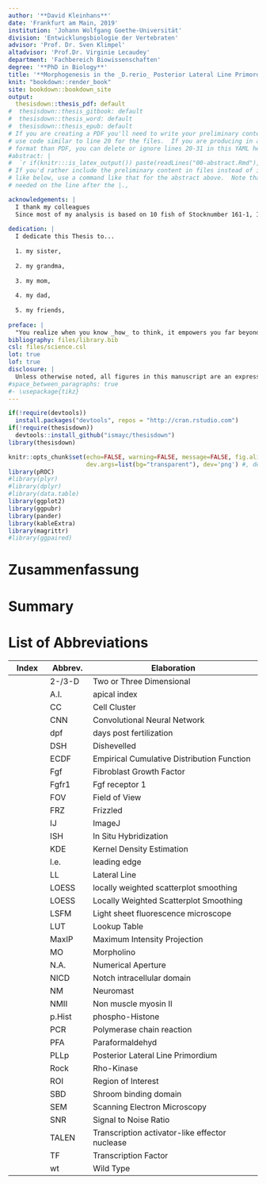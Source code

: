 ```yaml
---
author: '**David Kleinhans**'
date: 'Frankfurt am Main, 2019'
institution: 'Johann Wolfgang Goethe-Universität'
division: 'Entwicklungsbiologie der Vertebraten'
advisor: 'Prof. Dr. Sven Klimpel'
altadvisor: 'Prof.Dr. Virginie Lecaudey'
department: 'Fachbereich Biowissenschaften'
degree: '**PhD in Biology**'
title: '**Morphogenesis in the _D.rerio_ Posterior Lateral Line Primordium**'
knit: "bookdown::render_book"
site: bookdown::bookdown_site
output: 
  thesisdown::thesis_pdf: default
#  thesisdown::thesis_gitbook: default
#  thesisdown::thesis_word: default
#  thesisdown::thesis_epub: default
# If you are creating a PDF you'll need to write your preliminary content here or
# use code similar to line 20 for the files.  If you are producing in a different
# format than PDF, you can delete or ignore lines 20-31 in this YAML header.
#abstract: |
#  `r if(knitr:::is_latex_output()) paste(readLines("00-abstract.Rmd"), collapse = '\n  ')`
# If you'd rather include the preliminary content in files instead of inline
# like below, use a command like that for the abstract above.  Note that a tab is 
# needed on the line after the |.,

acknowledgements: |
  I thank my colleagues
  Since most of my analysis is based on 10 fish of Stocknumber 161-1, I also thank those.
  
dedication: |
  I dedicate this Thesis to...
  
  1. my sister,
  
  2. my grandma, 
  
  3. my mom,
  
  4. my dad, 
    
  5. my friends,
  
preface: |
  "You realize when you know _how_ to think, it empowers you far beyond those who know only _what_ to think" - Neil Degrasse Tyson
bibliography: files/library.bib
csl: files/science.csl
lot: true
lof: true
disclosure: |
  Unless otherwise noted, all figures in this manuscript are an expression of my own creative achievement. Similarities between molecule, protein and signalling models exist and are based on well-known textbooks such as Lodish et al., Molecular Cell Biology, 5th Edt. and Scott F. Gilbert et al., Developmental Biology 11th Edt. 
#space_between_paragraphs: true
#- \usepackage{tikz}
---
```


```r
if(!require(devtools))
  install.packages("devtools", repos = "http://cran.rstudio.com")
if(!require(thesisdown))
  devtools::install_github("ismayc/thesisdown")
library(thesisdown)
```

```r
knitr::opts_chunk$set(echo=FALSE, warning=FALSE, message=FALSE, fig.align='center', 
                      dev.args=list(bg="transparent"), dev='png') #, dev='pdf'
library(pROC)
#library(plyr)
#library(dplyr)
#library(data.table)
library(ggplot2)
library(ggpubr)
library(pander)
library(kableExtra)
library(magrittr)
#library(ggpaired)
```
<!-- You'll need to include the order that you'd like Rmd files to appear in the _bookdown.yml file for
PDF files and also delete the # before rmd_files: there.  You'll want to not include 00(two-hyphens)prelim.Rmd
and 00-abstract.Rmd since they are handled in the YAML above differently for the PDF version.
-->

# Zusammenfassung {.unnumbered}

# Summary {.unnumbered}

# List of Abbreviations {.unnumbered}

| **Index** 	| **Abbrev.** 	| **Elaboration**                                 	|
|-----------	|-------------	|-------------------------------------------------	|
|           	| 2-/3-D       	| Two or Three Dimensional                         	|
|           	| A.I.        	| apical index                                    	|
|           	| CC          	| Cell Cluster                                    	|
|           	| CNN         	| Convolutional Neural Network                    	|
|           	| dpf         	| days post fertilization                         	|
|           	| DSH         	| Dishevelled                                     	|
|           	| ECDF        	| Empirical Cumulative Distribution Function      	|
|           	| Fgf         	| Fibroblast Growth Factor                        	|
|           	| Fgfr1       	| Fgf receptor 1                                  	|
|           	| FOV         	| Field of View                                   	|
|           	| FRZ         	| Frizzled                                        	|
|           	| IJ          	| ImageJ                                          	|
|           	| ISH         	| In Situ Hybridization                           	|
|           	| KDE         	| Kernel Density Estimation                       	|
|           	| l.e.        	| leading edge                                    	|
|           	| LL          	| Lateral Line                                    	|
|           	| LOESS       	| locally weighted scatterplot smoothing          	|
|           	| LOESS       	| Locally Weighted Scatterplot Smoothing          	|
|           	| LSFM        	| Light sheet fluorescence microscope             	|
|           	| LUT         	| Lookup Table                                    	|
|           	| MaxIP       	| Maximum Intensity Projection                    	|
|           	| MO          	| Morpholino                                      	|
|           	| N.A.        	| Numerical Aperture                              	|
|           	| NICD        	| Notch intracellular domain                      	|
|           	| NM          	| Neuromast                                       	|
|           	| NMII        	| Non muscle myosin II                            	|
|           	| p.Hist      	| phospho-Histone                                 	|
|           	| PCR         	| Polymerase chain reaction                       	|
|           	| PFA         	| Paraformaldehyd                                 	|
|           	| PLLp        	| Posterior Lateral Line Primordium               	|
|           	| Rock        	| Rho-Kinase                                      	|
|           	| ROI         	| Region of Interest                              	|
|           	| SBD         	| Shroom binding domain                           	|
|           	| SEM         	| Scanning Electron Microscopy                    	|
|           	| SNR         	| Signal to Noise Ratio                           	|
|           	| TALEN       	| Transcription activator-like effector nuclease  	|
|           	| TF          	| Transcription Factor                            	|
|           	| wt          	| Wild Type                                       	|
